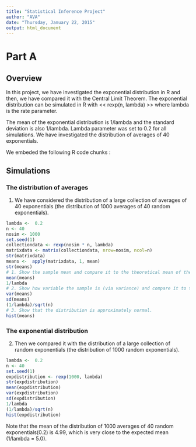 ---
title: "Statistical Inference Project"
author: "AVA"
date: "Thursday, January 22, 2015"
output: html_document
---
# Part A
## Overview

In this project, we have investigated the exponential distribution in R and then,  we have compared it with the Central Limit Theorem. The exponential distribution can be simulated in R with << rexp(n, lambda) >> where lambda is the rate parameter.

The mean of the exponential distribution is 1/lambda and the standard deviation is also 1/lambda. Lambda parameter was set to 0.2 for all simulations. We have investigated the distribution of averages of 40 exponentials.

We embeded the following R code chunks :

## Simulations

### The distribution of averages

1. We have considered the distribution of a large collection of averages of 40 exponentials (the distribution of 1000 averages of 40 random exponentials). 

```{r}
lambda <-  0.2
n <- 40
nosim <- 1000
set.seed(1)
collectiondata <- rexp(nosim * n, lambda)
matrixdata <- matrix(collectiondata, nrow=nosim, ncol=n)
str(matrixdata)
means <-  apply(matrixdata, 1, mean)
str(means)
# 1. Show the sample mean and compare it to the theoretical mean of the distribution.
mean(means)
1/lambda
# 2. Show how variable the sample is (via variance) and compare it to the theoretical variance of the distribution
var(means)
sd(means)
(1/lambda)/sqrt(n)
# 3. Show that the distribution is approximately normal.
hist(means)
```



### The exponential distribution

2. Then we compared it with the distribution of a large collection of random
exponentials (the distribution of 1000 random exponentials).

```{r, echo=TRUE}
lambda <-  0.2
n <- 40
set.seed(1)
expdistribution <- rexp(1000, lambda)
str(expdistribution)
mean(expdistribution)
var(expdistribution)
sd(expdistribution)
1/lambda
(1/lambda)/sqrt(n)
hist(expdistribution)
```

Note that the mean of the distribution of 1000 averages of 40 random exponentials(0.2) is 4.99, which is very close to the expected mean (1/lambda = 5.0).
